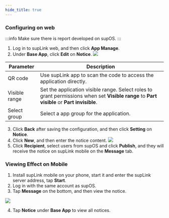 ```yaml
---
hide_title: true
---
```


### Configuring on web

:::info
Make sure there is report developed on supOS.
:::

1. Log in to supLink web, and then click **App Manage**.
2. Under **Base App**, click **Edit** on **Notice**.
![](https://wordpressfreezonex.oss-accelerate.aliyuncs.com/supLink/41.png)

<table>
    <thead>
      <tr>
        <th>Parameter</th>
        <th>Description</th>
      </tr>
    </thead>
    <tbody>
      <tr>
        <td>QR code</td>
        <td>Use supLink app to scan the code to access the application directly.</td>
      </tr>
      <tr>
        <td>Visible range</td>
        <td>Set the application visible range. Select roles to grant permissions when set <b>Visible range</b> to <b>Part visible</b> or <b>Part invisible</b>.</td>
      </tr>
      <tr>
        <td>Select group</td>
        <td>Select a app group for the application.</td>
      </tr>
    </tbody>
</table>

3. Click **Back** after saving the configuration, and then click **Setting** on **Notice**.
4. Click **New**, and then enter the notice content.
![](https://wordpressfreezonex.oss-accelerate.aliyuncs.com/supLink/42.png)
5. Click **Recipient**, select users from supOS and click **Publish**, and they will receive the notice on supLink mobile on the **Message** tab.

### Viewing Effect on Mobile

1. Install supLink mobile on your phone, start it and enter the supLink server address, tap **Start**.
2. Log in with the same account as supOS.
3. Tap **Message** on the bottom, and then view the notice.<br />

<img className="image-zoom" src="https://wordpressfreezonex.oss-accelerate.aliyuncs.com/supLink/43.png" />

4. Tap **Notice** under **Base App** to view all notices.
